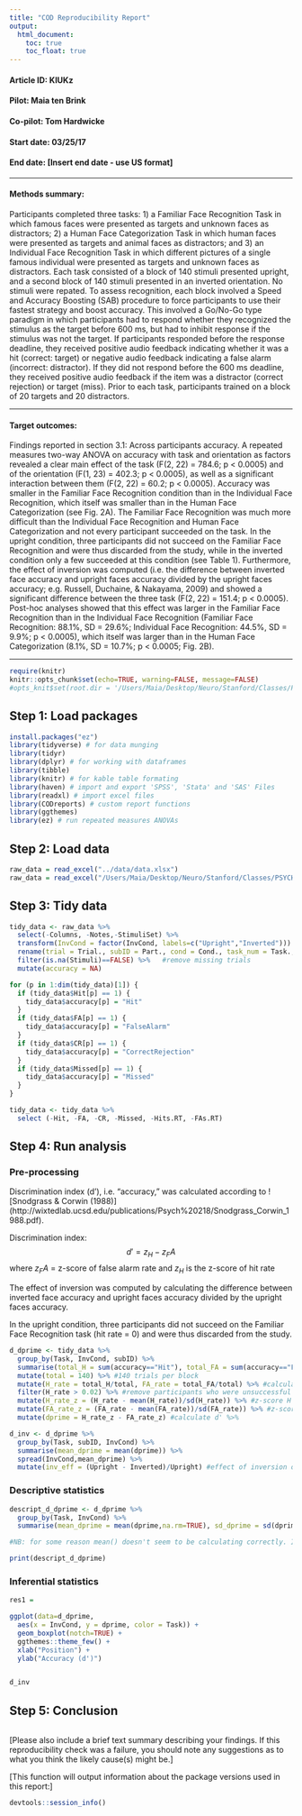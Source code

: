 ```yaml
---
title: "COD Reproducibility Report"
output:
  html_document:
    toc: true
    toc_float: true
---
```


#### Article ID: KIUKz
#### Pilot: Maia ten Brink
#### Co-pilot: Tom Hardwicke  
#### Start date: 03/25/17
#### End date: [Insert end date - use US format]   

-------

#### Methods summary: 

Participants completed three tasks: 1) a Familiar Face Recognition Task in which famous faces were presented as targets and unknown faces as distractors; 2) a Human Face Categorization Task in which human faces were presented as targets and animal faces as distractors; and 3) an Individual Face Recognition Task in which different pictures of a single famous individual were presented as targets and unknown faces as distractors. 
Each task consisted of a block of 140 stimuli presented upright, and a second block of 140 stimuli presented in an inverted orientation. No stimuli were repated.
To assess recognition, each block involved a Speed and Accuracy Boosting (SAB) procedure to force participants to use their fastest strategy and boost accuracy. This involved a Go/No-Go type paradigm in which participants had to respond whether they recognized the stimulus as the target before 600 ms, but had to inhibit response if the stimulus was not the target. If participants responded before the response deadline, they received positive audio feedback indicating whether it was a hit (correct: target) or negative audio feedback indicating a false alarm (incorrect: distractor). If they did not respond before the 600 ms deadline, they received positive audio feedback if the item was a distractor (correct rejection) or target (miss).
Prior to each task, participants trained on a block of 20 targets and 20 distractors.

------

#### Target outcomes: 

Findings reported in section 3.1: Across participants accuracy. 
A repeated measures two-way ANOVA on accuracy with task and orientation as factors revealed a clear main effect of the task (F(2, 22) = 784.6; p < 0.0005) and of the orientation (F(1, 23) = 402.3; p < 0.0005), as well as a significant interaction between them (F(2, 22) = 60.2; p < 0.0005). Accuracy was smaller in the Familiar Face Recognition condition than in the Individual Face Recognition, which itself was smaller than in the Human Face Categorization (see Fig. 2A). The Familiar Face Recognition was much more difficult than the Individual Face Recognition and Human Face Categorization and not every participant succeeded on the task. In the upright condition, three participants did not succeed on the Familiar Face Recognition and were thus discarded from the study, while in the inverted condition only a few succeeded at this condition (see Table 1). Furthermore, the effect of inversion was computed (i.e. the difference between inverted face accuracy and upright faces accuracy divided by the upright faces accuracy; e.g. Russell, Duchaine, & Nakayama, 2009) and showed a significant difference between the three task (F(2, 22) = 151.4; p < 0.0005).
Post-hoc analyses showed that this effect was larger in the Familiar Face Recognition than in the Individual Face Recognition (Familiar Face Recognition: 88.1%, SD = 29.6%; Individual Face Recognition: 44.5%, SD = 9.9%; p < 0.0005), which itself was larger than in the Human Face Categorization (8.1%, SD = 10.7%; p < 0.0005; Fig. 2B).

------

```r
require(knitr)
knitr::opts_chunk$set(echo=TRUE, warning=FALSE, message=FALSE)
#opts_knit$set(root.dir = '/Users/Maia/Desktop/Neuro/Stanford/Classes/PSYCH 254/CognitionOpenData/set_KIUKz')
```

## Step 1: Load packages

```r
install.packages("ez")
library(tidyverse) # for data munging
library(tidyr)
library(dplyr) # for working with dataframes
library(tibble)
library(knitr) # for kable table formating
library(haven) # import and export 'SPSS', 'Stata' and 'SAS' Files
library(readxl) # import excel files
library(CODreports) # custom report functions
library(ggthemes)
library(ez) # run repeated measures ANOVAs
```

## Step 2: Load data

```r
raw_data = read_excel("../data/data.xlsx")
raw_data = read_excel("/Users/Maia/Desktop/Neuro/Stanford/Classes/PSYCH 254/CognitionOpenData/set_KIUKz/data/data.xlsx")
```

## Step 3: Tidy data

```r
tidy_data <- raw_data %>%
  select(-Columns, -Notes,-StimuliSet) %>%
  transform(InvCond = factor(InvCond, labels=c("Upright","Inverted"))) %>%
  rename(trial = Trial., subID = Part., cond = Cond., task_num = Task., lat = Lat.) %>%
  filter(is.na(Stimuli)==FALSE) %>%   #remove missing trials
  mutate(accuracy = NA)

for (p in 1:dim(tidy_data)[1]) {
  if (tidy_data$Hit[p] == 1) {
    tidy_data$accuracy[p] = "Hit"
  }
  if (tidy_data$FA[p] == 1) {
    tidy_data$accuracy[p] = "FalseAlarm"
  }
  if (tidy_data$CR[p] == 1) {
    tidy_data$accuracy[p] = "CorrectRejection"
  }
  if (tidy_data$Missed[p] == 1) {
    tidy_data$accuracy[p] = "Missed"
  }
}  

tidy_data <- tidy_data %>%
  select (-Hit, -FA, -CR, -Missed, -Hits.RT, -FAs.RT)

```

## Step 4: Run analysis

### Pre-processing

Discrimination index (d'), i.e. "accuracy," was calculated according to ![Snodgrass & Corwin (1988)] (http://wixtedlab.ucsd.edu/publications/Psych%20218/Snodgrass_Corwin_1988.pdf).

Discrimination index:
$$d' = z_H - z_FA$$
where $z_FA$ = z-score of false alarm rate and $z_H$ is the z-score of hit rate

The effect of inversion was computed by calculating the difference between inverted face accuracy and upright faces accuracy divided by the upright faces accuracy.

In the upright condition, three participants did not succeed on the Familiar Face Recognition task (hit rate = 0) and were thus discarded from the study.

```r
d_dprime <- tidy_data %>%
  group_by(Task, InvCond, subID) %>%
  summarise(total_H = sum(accuracy=="Hit"), total_FA = sum(accuracy=="FalseAlarm"), total_CR = sum(accuracy=="CorrectRejection"), total_M = sum(accuracy=="Missed")) %>%
  mutate(total = 140) %>% #140 trials per block
  mutate(H_rate = total_H/total, FA_rate = total_FA/total) %>% #calculate H and FA rates
  filter(H_rate > 0.02) %>% #remove participants who were unsuccessful at FFR task
  mutate(H_rate_z = (H_rate - mean(H_rate))/sd(H_rate)) %>% #z-score H rate
  mutate(FA_rate_z = (FA_rate - mean(FA_rate))/sd(FA_rate)) %>% #z-score FA rate
  mutate(dprime = H_rate_z - FA_rate_z) #calculate d' %>%

d_inv <- d_dprime %>%
  group_by(Task, subID, InvCond) %>%
  summarise(mean_dprime = mean(dprime)) %>%
  spread(InvCond,mean_dprime) %>%
  mutate(inv_eff = (Upright - Inverted)/Upright) #effect of inversion on accuracy

```

### Descriptive statistics

```r
descript_d_dprime <- d_dprime %>%
  group_by(Task, InvCond) %>%
  summarise(mean_dprime = mean(dprime,na.rm=TRUE), sd_dprime = sd(dprime, na.rm=TRUE))

#NB: for some reason mean() doesn't seem to be calculating correctly. I tried extensively to troubleshoot it but couldn't figure it out.

print(descript_d_dprime)
```

### Inferential statistics

```r
res1 = 

ggplot(data=d_dprime,
  aes(x = InvCond, y = dprime, color = Task)) +
  geom_boxplot(notch=TRUE) +
  ggthemes::theme_few() +
  xlab("Position") +
  ylab("Accuracy (d')")


d_inv 
```

## Step 5: Conclusion

```r
```

[Please also include a brief text summary describing your findings. If this reproducibility check was a failure, you should note any suggestions as to what you think the likely cause(s) might be.]

[This function will output information about the package versions used in this report:]

```r
devtools::session_info()
```
